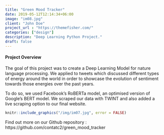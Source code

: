 ```yaml
---
title: "Green Mood Tracker"
date: 2019-05-12T12:14:34+06:00
image: "im08.jpg"
client: "John Doe"
project_url : "https://themefisher.com/"
categories: ["design"]
description: "Deep Learning Python Project."
draft: false
---
```


#### Project Overview

The goal of this project was to create a Deep Learning Model for nature language processing. We applied to tweets which discussed different types of energy around the world in order to showcase the evolution of sentiment towards those energies over the past years.

To do so, we used Facebook's RoBERTa model, an optimised version of Google's BERT model. We scraped our data with TWINT and also added a live scraping option to our final website. 

```r
knitr::include_graphics("/img/im07.jpg", error = FALSE)
```

Find out more on our Github repository :
https://github.com/contatc2/green_mood_tracker